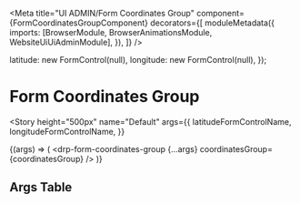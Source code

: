 


<Meta
  title="UI ADMIN/Form Coordinates Group"
  component={FormCoordinatesGroupComponent}
  decorators={[
    moduleMetadata({
      imports: [BrowserModule, BrowserAnimationsModule, WebsiteUiUiAdminModule],
    }),
  ]}
/>

  latitude: new FormControl(null),
  longitude: new FormControl(null),
});

# Form Coordinates Group

<Story
  height="500px"
  name="Default"
  args={{
    latitudeFormControlName,
    longitudeFormControlName,
  }}
>
  {(args) => (
    <drp-form-coordinates-group {...args} coordinatesGroup={coordinatesGroup} />
  )}
</Story>

## Args Table

<ArgsTable of={FormCoordinatesGroupComponent} />
